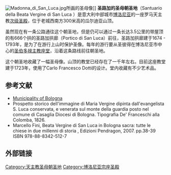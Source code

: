 {{NoteTA
|G1=地名
}}
{{Infobox religious building
| building_name=圣路加的圣母朝圣地<br /><small>Santuario della Beata Vergine di San Luca {{it icon}}</small>
| image=Santuario Madonna di San Luca.jpg
| image_upright=2
| caption=瓜尔迪亚山顶的圣路加的圣母朝圣地
| location= [[博洛尼亚|博洛尼亚]], {{Flagicon|ITA}} [[意大利|意大利]]
| geo={{coord|44.480|N|11.298|E|type:landmark|display=inline,title}}
| religious_affiliation=[[罗马天主教|罗马天主教]]
| district=
| consecration_year=
| status=[[宗座圣殿|次级圣殿]]
| leadership=
| website={{URL|www.sanlucabo.org}}
| architect=Carlo Francesco Dotti<br>
Donato Fasano<br>
Giovanni Antonio Ferri<br>
Giovanni Giacomo Dotti<br>
Angelo Venturoli
| architecture_style=[[巴洛克|巴洛克]]
| groundbreaking =1194
| year_completed=1765
| specifications = no
}}

[[File:Madonna_di_San_Luca.jpg|thumb]]所画的圣母像]]
'''圣路加的圣母朝圣地'''（Santuario della Beata Vergine di San Luca {{it icon}}）是意大利中部城市[[博洛尼亚|博洛尼亚]]的一座罗马天主教[[宗座圣殿|次级圣殿]]，位于老城西南方300米高的瓜尔迪亚山顶。 

虽然现在有一条公路通往这个朝圣地，但是仍可以通过一条长达3.5公里的带屋顶的有666个拱的圣路加拱廊（Portico di San Luca）前往，圣路加拱廊建于1674 - 1793年，是为了在游行上山时保护圣像。每年的游行要从圣彼得在博洛尼亚市中心的[[博洛尼亚圣伯多禄主教座堂|圣伯多禄主教座堂]]，沿着这条路线前往朝圣地。

这个朝圣地收藏了一幅圣母像。山顶的教堂已经存在了一千年左右。目前这座教堂建于1723年，使用了Carlo Francesco Dotti的设计。堂内收藏有不少艺术品。

==参考文献==
*[http://iat.comune.bologna.it/iat/iat.nsf/e387643a480afb95c12567b7005886e2/462862e4d0f90962c1256c6b0049788b?OpenDocument Municipality of Bologna]{{Wayback|url=http://iat.comune.bologna.it/iat/iat.nsf/e387643a480afb95c12567b7005886e2/462862e4d0f90962c1256c6b0049788b?OpenDocument |date=20091112003152 }}
*Prospetto storico dell'immagine di Maria Vergine dipinta dall'evangelista S. Luca conservata, e venerata sul monte della guardia posto nel comune di Casaglia Diocesi di Bologna. Tipografia De' Franceschi alla Colomba, 1826. 
*Marcello Fini, Beata Vergine di San Luca in Bologna sacra: tutte le chiese in due millenni di storia , Edizioni Pendragon, 2007. pp.38-39 ISBN 978-88-8342-512-7

==外部链接==
{{Commons category|San Luca (Bologna)}}

{{DEFAULTSORT:Sanctuary Of Madonna Di San Luca (Bologna)}}
[[Category:天主教圣母朝圣地|Category:天主教圣母朝圣地]]
[[Category:博洛尼亚宗座圣殿|Category:博洛尼亚宗座圣殿]]